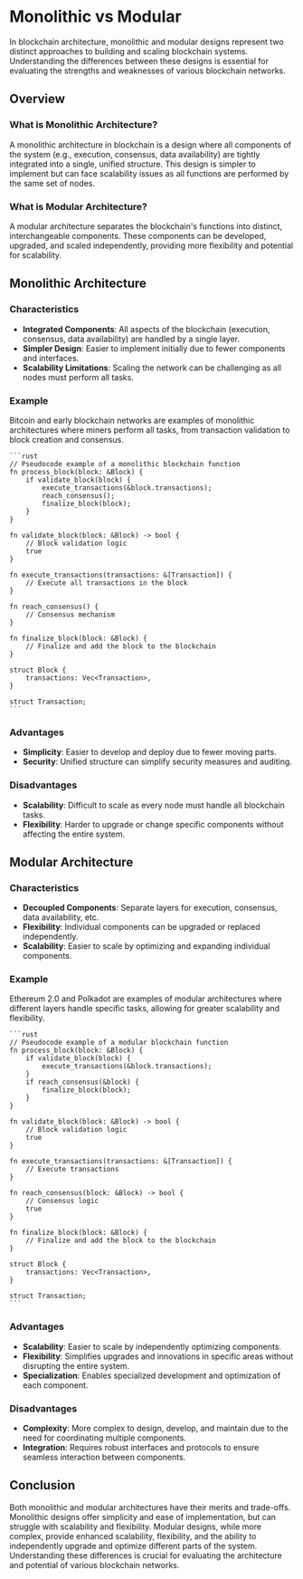 # Monolithic vs Modular

In blockchain architecture, monolithic and modular designs represent two distinct approaches to building and scaling blockchain systems. Understanding the differences between these designs is essential for evaluating the strengths and weaknesses of various blockchain networks.

## Overview

### What is Monolithic Architecture?

A monolithic architecture in blockchain is a design where all components of the system (e.g., execution, consensus, data availability) are tightly integrated into a single, unified structure. This design is simpler to implement but can face scalability issues as all functions are performed by the same set of nodes.

### What is Modular Architecture?

A modular architecture separates the blockchain's functions into distinct, interchangeable components. These components can be developed, upgraded, and scaled independently, providing more flexibility and potential for scalability.

## Monolithic Architecture

### Characteristics

- **Integrated Components**: All aspects of the blockchain (execution, consensus, data availability) are handled by a single layer.
- **Simpler Design**: Easier to implement initially due to fewer components and interfaces.
- **Scalability Limitations**: Scaling the network can be challenging as all nodes must perform all tasks.

### Example

Bitcoin and early blockchain networks are examples of monolithic architectures where miners perform all tasks, from transaction validation to block creation and consensus.

    ```rust
    // Pseudocode example of a monolithic blockchain function
    fn process_block(block: &Block) {
        if validate_block(block) {
            execute_transactions(&block.transactions);
            reach_consensus();
            finalize_block(block);
        }
    }

    fn validate_block(block: &Block) -> bool {
        // Block validation logic
        true
    }

    fn execute_transactions(transactions: &[Transaction]) {
        // Execute all transactions in the block
    }

    fn reach_consensus() {
        // Consensus mechanism
    }

    fn finalize_block(block: &Block) {
        // Finalize and add the block to the blockchain
    }

    struct Block {
        transactions: Vec<Transaction>,
    }

    struct Transaction;
    ```

### Advantages

- **Simplicity**: Easier to develop and deploy due to fewer moving parts.
- **Security**: Unified structure can simplify security measures and auditing.

### Disadvantages

- **Scalability**: Difficult to scale as every node must handle all blockchain tasks.
- **Flexibility**: Harder to upgrade or change specific components without affecting the entire system.

## Modular Architecture

### Characteristics

- **Decoupled Components**: Separate layers for execution, consensus, data availability, etc.
- **Flexibility**: Individual components can be upgraded or replaced independently.
- **Scalability**: Easier to scale by optimizing and expanding individual components.

### Example

Ethereum 2.0 and Polkadot are examples of modular architectures where different layers handle specific tasks, allowing for greater scalability and flexibility.

    ```rust
    // Pseudocode example of a modular blockchain function
    fn process_block(block: &Block) {
        if validate_block(block) {
            execute_transactions(&block.transactions);
        }
        if reach_consensus(&block) {
            finalize_block(block);
        }
    }

    fn validate_block(block: &Block) -> bool {
        // Block validation logic
        true
    }

    fn execute_transactions(transactions: &[Transaction]) {
        // Execute transactions
    }

    fn reach_consensus(block: &Block) -> bool {
        // Consensus logic
        true
    }

    fn finalize_block(block: &Block) {
        // Finalize and add the block to the blockchain
    }

    struct Block {
        transactions: Vec<Transaction>,
    }

    struct Transaction;
    ```

### Advantages

- **Scalability**: Easier to scale by independently optimizing components.
- **Flexibility**: Simplifies upgrades and innovations in specific areas without disrupting the entire system.
- **Specialization**: Enables specialized development and optimization of each component.

### Disadvantages

- **Complexity**: More complex to design, develop, and maintain due to the need for coordinating multiple components.
- **Integration**: Requires robust interfaces and protocols to ensure seamless interaction between components.

## Conclusion

Both monolithic and modular architectures have their merits and trade-offs. Monolithic designs offer simplicity and ease of implementation, but can struggle with scalability and flexibility. Modular designs, while more complex, provide enhanced scalability, flexibility, and the ability to independently upgrade and optimize different parts of the system. Understanding these differences is crucial for evaluating the architecture and potential of various blockchain networks.
